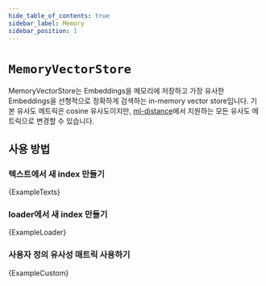 ```yaml
---
hide_table_of_contents: true
sidebar_label: Memory
sidebar_position: 1
---
```



# `MemoryVectorStore`

MemoryVectorStore는 Embeddings을 메모리에 저장하고 가장 유사한 Embeddings을 선형적으로 정확하게 검색하는 in-memory vector store입니다. 기본 유사도 메트릭은 cosine 유사도이지만, [ml-distance](https://mljs.github.io/distance/modules/similarity.html)에서 지원하는 모든 유사도 메트릭으로 변경할 수 있습니다.

## 사용 방법

### 텍스트에서 새 index 만들기


<CodeBlock language="typescript">{ExampleTexts}</CodeBlock>

### loader에서 새 index 만들기


<CodeBlock language="typescript">{ExampleLoader}</CodeBlock>

### 사용자 정의 유사성 매트릭 사용하기


<CodeBlock language="typescript">{ExampleCustom}</CodeBlock>
